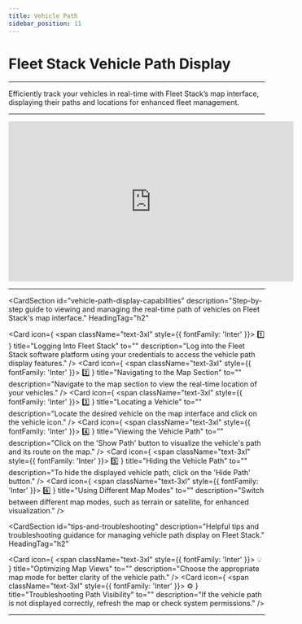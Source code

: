 ```yaml
---
title: Vehicle Path
sidebar_position: 11
---
```


# Fleet Stack Vehicle Path Display

---

Efficiently track your vehicles in real-time with Fleet Stack’s map interface, displaying their paths and locations for enhanced fleet management.

---

<div style={{ display: 'flex', justifyContent: 'center', marginTop: '20px' }}>
  <iframe
    width="560"
    height="315"
    src="https://www.youtube.com/embed/uI-b8b40ZIA?si=ruDUVdu88r5wI72k"
    title="Vehicle Path Display Tutorial"
    frameBorder="0"
    allow="accelerometer; autoplay; clipboard-write; encrypted-media; gyroscope; picture-in-picture"
    allowFullScreen
  ></iframe>
</div>

---

<CardSection
  id="vehicle-path-display-capabilities"
  description="Step-by-step guide to viewing and managing the real-time path of vehicles on Fleet Stack's map interface."
  HeadingTag="h2"
>
  <Card
    icon={
      <span className="text-3xl" style={{ fontFamily: 'Inter' }}>
        1️⃣
      </span>
    }
    title="Logging Into Fleet Stack"
    to=""
    description="Log into the Fleet Stack software platform using your credentials to access the vehicle path display features."
  />
  <Card
    icon={
      <span className="text-3xl" style={{ fontFamily: 'Inter' }}>
        2️⃣
      </span>
    }
    title="Navigating to the Map Section"
    to=""
    description="Navigate to the map section to view the real-time location of your vehicles."
  />
  <Card
    icon={
      <span className="text-3xl" style={{ fontFamily: 'Inter' }}>
        3️⃣
      </span>
    }
    title="Locating a Vehicle"
    to=""
    description="Locate the desired vehicle on the map interface and click on the vehicle icon."
  />
  <Card
    icon={
      <span className="text-3xl" style={{ fontFamily: 'Inter' }}>
        4️⃣
      </span>
    }
    title="Viewing the Vehicle Path"
    to=""
    description="Click on the 'Show Path' button to visualize the vehicle's path and its route on the map."
  />
  <Card
    icon={
      <span className="text-3xl" style={{ fontFamily: 'Inter' }}>
        5️⃣
      </span>
    }
    title="Hiding the Vehicle Path"
    to=""
    description="To hide the displayed vehicle path, click on the 'Hide Path' button."
  />
  <Card
    icon={
      <span className="text-3xl" style={{ fontFamily: 'Inter' }}>
        6️⃣
      </span>
    }
    title="Using Different Map Modes"
    to=""
    description="Switch between different map modes, such as terrain or satellite, for enhanced visualization."
  />
</CardSection>

<CardSection
  id="tips-and-troubleshooting"
  description="Helpful tips and troubleshooting guidance for managing vehicle path display on Fleet Stack."
  HeadingTag="h2"
>
  <Card
    icon={
      <span className="text-3xl" style={{ fontFamily: 'Inter' }}>
        💡
      </span>
    }
    title="Optimizing Map Views"
    to=""
    description="Choose the appropriate map mode for better clarity of the vehicle path."
  />
  <Card
    icon={
      <span className="text-3xl" style={{ fontFamily: 'Inter' }}>
        ⚙️
      </span>
    }
    title="Troubleshooting Path Visibility"
    to=""
    description="If the vehicle path is not displayed correctly, refresh the map or check system permissions."
  />
</CardSection>


---
<head>
  <title>Fleet Stack Vehicle Path Display</title>
  <meta
    name="description"
    content="A comprehensive guide to viewing and managing vehicle paths in Fleet Stack, including map modes and path visibility controls."
  />
</head>

